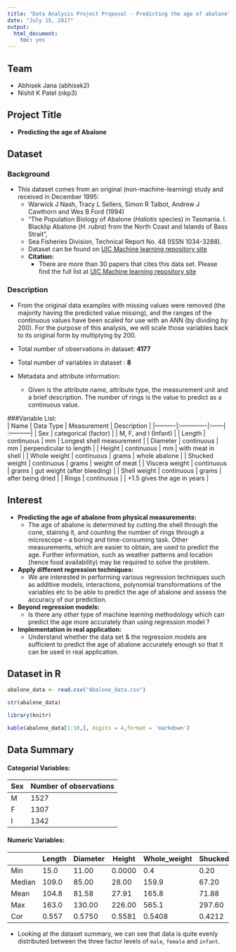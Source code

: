 ---
title: "Data Analysis Project Proposal - Predicting the age of abalone"
date: "July 15, 2017"
output:
  html_document: 
    toc: yes
---


## Team
 - Abhisek Jana (abhisek2)
 - Nishit K Patel (nkp3)

## Project Title
 - **Predicting the age of Abalone **
 
## Dataset

### Background
 - This dataset comes from an original (non-machine-learning) study and received in December 1995:
    - Warwick J Nash, Tracy L Sellers, Simon R Talbot, Andrew J Cawthorn and Wes B Ford (1994)
    - "The Population Biology of Abalone (_Haliotis_ species) in Tasmania. I. Blacklip Abalone (_H. rubra_) from the            North Coast and Islands of Bass Strait",
    - Sea Fisheries Division, Technical Report No. 48 (ISSN 1034-3288).
    - Dataset can be found on [UIC Machine learning repository site](https://archive.ics.uci.edu/ml/datasets/Abalone)
    - **Citation:**
        - There are more than 30 papers that cites this data set. Please find the full list at [UIC Machine learning repository site](https://archive.ics.uci.edu/ml/datasets/Abalone) 
 
### Description
 - From the original data examples with missing values were removed (the majority having the predicted value missing),    and the ranges of the continuous values have been scaled for use with an ANN (by dividing by 200). For the purpose    of this analysis, we will scale those variables back to its original form by multiplying by 200.
 
 - Total number of observations in dataset: **4177**
 - Total number of variables in dataset : **8**
 
 - Metadata and attribute information:
    - Given is the attribute name, attribute type, the measurement unit and a brief description.  The number of rings is      the value to predict as a continuous value.
   
###Variable List:  
   | Name   |      Data Type      |  Measurement | Description |
   |----------|:-------------|:------| :-----------|
   | Sex |  categorical (factor) |  |  M, F, and I (Infant)  |
   | Length |  continuous	 | mm |  Longest shell measurement  |
   | Diameter |  continuous	 | mm | perpendicular to length  |
   | Height |  continuous	 | mm |  with meat in shell  |
   | Whole weight |  continuous	 | grams	 |  whole abalone  |
   | Shucked weight |  continuous	 | grams	 |  weight of meat  |
   | Viscera weight	 |  continuous	 | grams	 |  gut weight (after bleeding)  |
   | Shell weight |  continuous	 | grams	 |  after being dried  |
   | Rings |  continuous	 |  | +1.5 gives the age in years  |

## Interest

- **Predicting the age of abalone from physical measurements:**  
    - The age of abalone is determined by cutting the shell       through the cone, staining it, and counting the number of rings through a microscope -- a boring and
      time-consuming task.  Other measurements, which are easier to obtain, are used to predict the age.  Further           information, such as weather patterns and location (hence food availability) may be required to solve the             problem.
- **Apply different regression techniques:**
    - We are interested in performing various regression techniques such as additive models, interactions, polynomial transformations of the variables etc to be able to predict the age of abalone and assess the accuracy of our prediction.
- **Beyond regression models:**
    - Is there any other type of machine learning methodology which can predict the age more accurately than using regression model ?

- **Implementation in real application:**
    - Understand whether the data set & the regression models are sufficient to predict the age of abalone accurately enough so that it can be used in real application. 

## Dataset in R
```{r, message=FALSE, warning=FALSE}

abalone_data <- read.csv("Abalone_data.csv")

str(abalone_data)

library(knitr)

kable(abalone_data[1:10,], digits = 4,format = 'markdown')
```

## Data Summary

#### Categorial Variables:

| Sex | Number of observations |
| --- | ---------------------- |
|  M  | 1527 |
|  F  | 1307 |
|  I  | 1342 |

#### Numeric Variables:

|      | Length | Diameter | Height | Whole_weight | Shucked_weight | Viscera_weight | Shell_weight | Rings |
| ---- | ------ | -------- | ------ | ----- | ------- | ------- | ----- | ----- |
| Min  | 15.0   | 11.00    | 0.0000 | 0.4   | 0.20    | 0.10    | 0.30  | 1     |
|Median| 109.0  | 85.00    | 28.00  | 159.9 | 67.20   | 34.20   | 46.80 | 9     |
| Mean | 104.8  | 81.58    | 27.91  | 165.8 | 71.88   | 36.12   | 47.77 | 9.932 |
| Max  | 163.0  | 130.00   | 226.00 | 565.1 | 297.60  | 152.00  | 201.00| 29    |
| Cor  | 0.557  | 0.5750   | 0.5581 | 0.5408| 0.4212  | 0.5043  | 0.6280| 1.000 | 

 - Looking at the dataset summary, we can see that data is quite evenly distributed between the three factor levels of `male`, `female` and `infant`. 
 
 